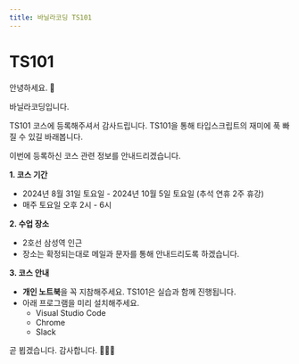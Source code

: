```yaml
---
title: 바닐라코딩 TS101
---
```


# TS101

안녕하세요. 🙂

바닐라코딩입니다.

TS101 코스에 등록해주셔서 감사드립니다. TS101을 통해 타입스크립트의 재미에 푹 빠질 수 있길 바래봅니다.

이번에 등록하신 코스 관련 정보를 안내드리겠습니다.

**1. 코스 기간**

- 2024년 8월 31일 토요일 - 2024년 10월 5일 토요일 (추석 연휴 2주 휴강)
- 매주 토요일 오후 2시 - 6시

**2. 수업 장소**

- 2호선 삼성역 인근
- 장소는 확정되는대로 메일과 문자를 통해 안내드리도록 하겠습니다.

**3. 코스 안내**

- **개인 노트북**을 꼭 지참해주세요. TS101은 실습과 함께 진행됩니다.
- 아래 프로그램을 미리 설치해주세요.
  - Visual Studio Code
  - Chrome
  - Slack

곧 뵙겠습니다. 감사합니다. 🙇🏻‍♂️

<br />
<br />
